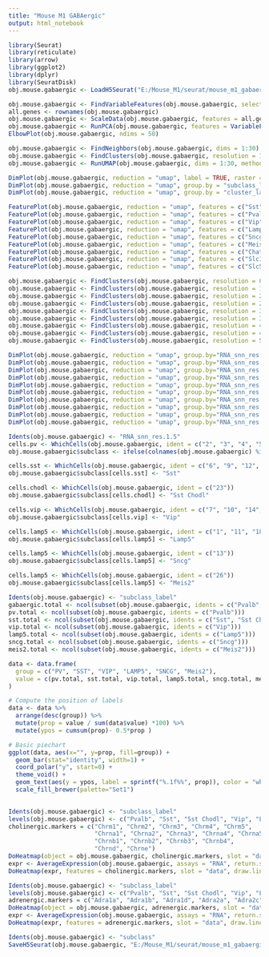 ```yaml
---
title: "Mouse M1 GABAergic"
output: html_notebook
---
```


```r

library(Seurat)
library(reticulate)
library(arrow)
library(ggplot2)
library(dplyr)
library(SeuratDisk)
obj.mouse.gabaergic <- LoadH5Seurat("E:/Mouse_M1/seurat/mouse_m1_gabaergic.h5Seurat")

```


```r

obj.mouse.gabaergic <- FindVariableFeatures(obj.mouse.gabaergic, selection.method = "vst", nfeatures = 3000)
all.genes <- rownames(obj.mouse.gabaergic)
obj.mouse.gabaergic <- ScaleData(obj.mouse.gabaergic, features = all.genes)
obj.mouse.gabaergic <- RunPCA(obj.mouse.gabaergic, features = VariableFeatures(object = obj.mouse.gabaergic))
ElbowPlot(obj.mouse.gabaergic, ndims = 50)

```


```r

obj.mouse.gabaergic <- FindNeighbors(obj.mouse.gabaergic, dims = 1:30)
obj.mouse.gabaergic <- FindClusters(obj.mouse.gabaergic, resolution = 1, algorithm = 4, method = "igraph")
obj.mouse.gabaergic <- RunUMAP(obj.mouse.gabaergic, dims = 1:30, method="umap-learn")

```


```r

DimPlot(obj.mouse.gabaergic, reduction = "umap", label = TRUE, raster = FALSE) + NoLegend() + xlim(-15, 15) + ylim(-15, 15) + coord_equal()
DimPlot(obj.mouse.gabaergic, reduction = "umap", group.by = "subclass_label", label = TRUE, label.size = 4, raster = FALSE) + NoLegend()  + xlim(-15, 12) + ylim(-15, 15) + coord_equal()
DimPlot(obj.mouse.gabaergic, reduction = "umap", group.by = "cluster_label", label = TRUE, label.size = 2,raster = FALSE) + NoLegend()  + xlim(-15, 15) + ylim(-15, 15) + coord_equal()

```


```r

FeaturePlot(obj.mouse.gabaergic, reduction = "umap", features = c("Sst")) + xlim(-15, 15) + ylim(-15, 15) + coord_equal()
FeaturePlot(obj.mouse.gabaergic, reduction = "umap", features = c("Pvalb")) + xlim(-15, 15) + ylim(-15, 15) + coord_equal()
FeaturePlot(obj.mouse.gabaergic, reduction = "umap", features = c("Vip")) + xlim(-15, 15) + ylim(-15, 15) + coord_equal()
FeaturePlot(obj.mouse.gabaergic, reduction = "umap", features = c("Lamp5")) + xlim(-15, 15) + ylim(-15, 15) + coord_equal()
FeaturePlot(obj.mouse.gabaergic, reduction = "umap", features = c("Sncg")) + xlim(-15, 15) + ylim(-15, 15) + coord_equal()
FeaturePlot(obj.mouse.gabaergic, reduction = "umap", features = c("Meis2")) + xlim(-15, 15) + ylim(-15, 15) + coord_equal()
FeaturePlot(obj.mouse.gabaergic, reduction = "umap", features = c("Chat")) + xlim(-15, 15) + ylim(-15, 15) + coord_equal()
FeaturePlot(obj.mouse.gabaergic, reduction = "umap", features = c("Slc18a3")) + xlim(-15, 15) + ylim(-15, 15) + coord_equal()
FeaturePlot(obj.mouse.gabaergic, reduction = "umap", features = c("Slc5a7")) + xlim(-15, 15) + ylim(-15, 15) + coord_equal()

```


```r

obj.mouse.gabaergic <- FindClusters(obj.mouse.gabaergic, resolution = 0.5, algorithm = 4, method = "igraph")
obj.mouse.gabaergic <- FindClusters(obj.mouse.gabaergic, resolution = 1.5, algorithm = 4, method = "igraph")
obj.mouse.gabaergic <- FindClusters(obj.mouse.gabaergic, resolution = 2, algorithm = 4, method = "igraph")
obj.mouse.gabaergic <- FindClusters(obj.mouse.gabaergic, resolution = 2.5, algorithm = 4, method = "igraph")
obj.mouse.gabaergic <- FindClusters(obj.mouse.gabaergic, resolution = 3, algorithm = 4, method = "igraph")
obj.mouse.gabaergic <- FindClusters(obj.mouse.gabaergic, resolution = 3.5, algorithm = 4, method = "igraph")
obj.mouse.gabaergic <- FindClusters(obj.mouse.gabaergic, resolution = 4, algorithm = 4, method = "igraph")
obj.mouse.gabaergic <- FindClusters(obj.mouse.gabaergic, resolution = 4.5, algorithm = 4, method = "igraph")
obj.mouse.gabaergic <- FindClusters(obj.mouse.gabaergic, resolution = 5, algorithm = 4, method = "igraph")

```


```r

DimPlot(obj.mouse.gabaergic, reduction = "umap", group.by="RNA_snn_res.0.5", label = TRUE, raster = FALSE) + NoLegend() + xlim(-15, 15) + ylim(-15, 15) + coord_equal()
DimPlot(obj.mouse.gabaergic, reduction = "umap", group.by="RNA_snn_res.1", label = TRUE, raster = FALSE) + NoLegend() + xlim(-15, 15) + ylim(-15, 15) + coord_equal()
DimPlot(obj.mouse.gabaergic, reduction = "umap", group.by="RNA_snn_res.1.5", label = TRUE, raster = FALSE) + NoLegend() + xlim(-15, 15) + ylim(-15, 15) + coord_equal()
DimPlot(obj.mouse.gabaergic, reduction = "umap", group.by="RNA_snn_res.2", label = TRUE, raster = FALSE) + NoLegend() + xlim(-15, 15) + ylim(-15, 15) + coord_equal()
DimPlot(obj.mouse.gabaergic, reduction = "umap", group.by="RNA_snn_res.2.5", label = TRUE, raster = FALSE) + NoLegend() + xlim(-15, 15) + ylim(-15, 15) + coord_equal()
DimPlot(obj.mouse.gabaergic, reduction = "umap", group.by="RNA_snn_res.3", label = TRUE, raster = FALSE) + NoLegend() + xlim(-15, 15) + ylim(-15, 15) + coord_equal()
DimPlot(obj.mouse.gabaergic, reduction = "umap", group.by="RNA_snn_res.3.5", label = TRUE, raster = FALSE) + NoLegend() + xlim(-15, 15) + ylim(-15, 15) + coord_equal()
DimPlot(obj.mouse.gabaergic, reduction = "umap", group.by="RNA_snn_res.4", label = TRUE, raster = FALSE) + NoLegend() + xlim(-15, 15) + ylim(-15, 15) + coord_equal()
DimPlot(obj.mouse.gabaergic, reduction = "umap", group.by="RNA_snn_res.4.5", label = TRUE, raster = FALSE) + NoLegend() + xlim(-15, 15) + ylim(-15, 15) + coord_equal()
DimPlot(obj.mouse.gabaergic, reduction = "umap", group.by="RNA_snn_res.5", label = TRUE, raster = FALSE) + NoLegend() + xlim(-15, 15) + ylim(-15, 15) + coord_equal()

```


```r

Idents(obj.mouse.gabaergic) <- "RNA_snn_res.1.5"
cells.pv <- WhichCells(obj.mouse.gabaergic, ident = c("2", "3", "4", "5", "8", "20", "21", "24"))
obj.mouse.gabaergic$subclass <- ifelse(colnames(obj.mouse.gabaergic) %in% cells.pv, "Pvalb", "ambiguous")

cells.sst <- WhichCells(obj.mouse.gabaergic, ident = c("6", "9", "12", "15", "16", "17"))
obj.mouse.gabaergic$subclass[cells.sst] <- "Sst"

cells.chodl <- WhichCells(obj.mouse.gabaergic, ident = c("23"))
obj.mouse.gabaergic$subclass[cells.chodl] <- "Sst Chodl"

cells.vip <- WhichCells(obj.mouse.gabaergic, ident = c("7", "10", "14", "19", "22"))
obj.mouse.gabaergic$subclass[cells.vip] <- "Vip"

cells.lamp5 <- WhichCells(obj.mouse.gabaergic, ident = c("1", "11", "18", "25"))
obj.mouse.gabaergic$subclass[cells.lamp5] <- "Lamp5"

cells.lamp5 <- WhichCells(obj.mouse.gabaergic, ident = c("13"))
obj.mouse.gabaergic$subclass[cells.lamp5] <- "Sncg"

cells.lamp5 <- WhichCells(obj.mouse.gabaergic, ident = c("26"))
obj.mouse.gabaergic$subclass[cells.lamp5] <- "Meis2"

```


```r

Idents(obj.mouse.gabaergic) <- "subclass_label"
gabaergic.total <- ncol(subset(obj.mouse.gabaergic, idents = c("Pvalb", "Sst", "Sst Chodl", "Vip", "Lamp5", "Sncg", "Meis2")))
pv.total <- ncol(subset(obj.mouse.gabaergic, idents = c("Pvalb")))
sst.total <- ncol(subset(obj.mouse.gabaergic, idents = c("Sst", "Sst Chodl")))
vip.total <- ncol(subset(obj.mouse.gabaergic, idents = c("Vip")))
lamp5.total <- ncol(subset(obj.mouse.gabaergic, idents = c("Lamp5")))
sncg.total <- ncol(subset(obj.mouse.gabaergic, idents = c("Sncg")))
meis2.total <- ncol(subset(obj.mouse.gabaergic, idents = c("Meis2")))

data <- data.frame(
  group = c("PV", "SST", "VIP", "LAMP5", "SNCG", "Meis2"),
  value = c(pv.total, sst.total, vip.total, lamp5.total, sncg.total, meis2.total)
)

# Compute the position of labels
data <- data %>% 
  arrange(desc(group)) %>%
  mutate(prop = value / sum(data$value) *100) %>%
  mutate(ypos = cumsum(prop)- 0.5*prop )

# Basic piechart
ggplot(data, aes(x="", y=prop, fill=group)) +
  geom_bar(stat="identity", width=1) +
  coord_polar("y", start=0) +
  theme_void() + 
  geom_text(aes(y = ypos, label = sprintf("%.1f%%", prop)), color = "white", size=5) +
  scale_fill_brewer(palette="Set1")
 
```


```r

Idents(obj.mouse.gabaergic) <- "subclass_label"
levels(obj.mouse.gabaergic) <- c("Pvalb", "Sst", "Sst Chodl", "Vip", "Lamp5", "Sncg", "Meis2")
cholinergic.markers = c("Chrm1", "Chrm2", "Chrm3", "Chrm4", "Chrm5", 
                        "Chrna1", "Chrna2", "Chrna3", "Chrna4", "Chrna5", "Chrna6", "Chrna7", "Chrna10", 
                        "Chrnb1", "Chrnb2", "Chrnb3", "Chrnb4", 
                        "Chrnd", "Chrne")
DoHeatmap(object = obj.mouse.gabaergic, cholinergic.markers, slot = "data") + scale_fill_gradientn(colors = c("white", "red")) + theme(text = element_text(size = 10))
expr <- AverageExpression(obj.mouse.gabaergic, assays = "RNA", return.seurat = TRUE, features = cholinergic.markers)
DoHeatmap(expr, features = cholinergic.markers, slot = "data", draw.lines = FALSE, size = 3) + scale_fill_gradientn(colors = magma(100), limits = c(0, 3)) + theme(text = element_text(size = 10))

```

```r

Idents(obj.mouse.gabaergic) <- "subclass_label"
levels(obj.mouse.gabaergic) <- c("Pvalb", "Sst", "Sst Chodl", "Vip", "Lamp5", "Sncg", "Meis2")
adrenergic.markers = c("Adra1a", "Adra1b", "Adra1d", "Adra2a", "Adra2c", "Adrb1", "Adrb2", "Adrb3")
DoHeatmap(object = obj.mouse.gabaergic, adrenergic.markers, slot = "data") + scale_fill_gradientn(colors = c("white", "red")) + theme(text = element_text(size = 10))
expr <- AverageExpression(obj.mouse.gabaergic, assays = "RNA", return.seurat = TRUE, features = adrenergic.markers)
DoHeatmap(expr, features = adrenergic.markers, slot = "data", draw.lines = FALSE, size = 3) + scale_fill_gradientn(colors = magma(100), limits = c(0, 3)) + theme(text = element_text(size = 10))

```


```r

Idents(obj.mouse.gabaergic) <- "subclass"
SaveH5Seurat(obj.mouse.gabaergic, "E:/Mouse_M1/seurat/mouse_m1_gabaergic.h5seurat", overwrite = TRUE, verbose = TRUE)

```

